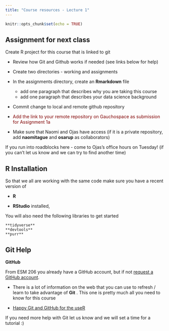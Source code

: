 ```yaml
---
title: "Course resources - Lecture 1"
---
```


```r
knitr::opts_chunk$set(echo = TRUE)
```


## Assignment for next class

 Create R project for this course that is linked to git


 - Review how Git and Github works if needed (see links below for help)
 - Create two directories - working and assignments
 - In the assignments directory, create an **Rmarkdown** file
    * add one paragraph that describes why you are taking this course
    * add one paragraph that describes your data science background
- Commit change to local and  remote github repository

-  <span style="color: maroon;">Add the link to your remote repository on Gauchospace as submission for Assignment 1a </span>
- Make sure that Naomi and Ojas have access (if it is a private repository, add **naomitague** and **osarup** as collaborators)

If you run into roadblocks here - come to Ojas's office hours on Tuesday! (if you can't let us know and
we can try to find another time)

## R Installation


So that we all are working with the same code make sure you have a recent version of

 * **R**

 * **RStudio** installed,

 You will also need the following libraries to get started

    **tidyverse**
    **devtools**
    **purr**


## Git Help


**GitHub**

From ESM  206 you already have a GitHub account, but if not
    [request a GitHub account](https://github.com/join).



- There is a lot of information on the web that you can use to refresh / learn to take advantage of **Git** . This one is pretty much all you need to know for this course

- [Happy Git and GitHub for the useR](http://happygitwithr.com/)


If you need more help with Git let us know and we will set a time for a tutorial :)

